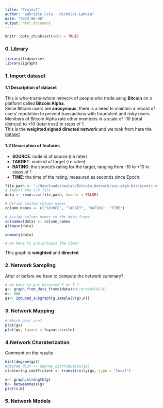 ```yaml
---
title: "Project"
author: "Gabriele Cola - Nicholas LaRosa"
date: "2023-06-06"
output: html_document
---
```


```r
knitr::opts_chunk$set(echo = TRUE)
```

### 0. Library

```r
library(tidyverse)
library(igraph)
```

### 1. Import dataset

#### 1.1 Description of dataset

This is who-trusts-whom network of people who trade using **Bitcoin** on a platform called **Bitcoin Alpha**.\
Since Bitcoin users are **anonymous**, there is a need to maintain a record of users' reputation to prevent transactions with fraudulent and risky users.\
Members of Bitcoin Alpha rate other members in a scale of -10 (total distrust) to +10 (total trust) in steps of 1.\
This is the **weighted signed directed network** and we took from here the [dataset](%22https://snap.stanford.edu/data/soc-sign-bitcoin-alpha.html%22)

#### 1.2 Description of features

- **SOURCE**: node id of source (i.e rater)
- **TARGET**: node id of target (i.e ratee)
- **RATING**: the source's rating for the target, ranging from -10 to +10 in steps of 1
- **TIME**:   the time of the rating, measured as seconds since Epoch. 

```r
file_path <- "~/Downloads/newlab/Bitcoin_Network/soc-sign-bitcoinotc.csv"
# Import the CSV file
data <- read.csv(file_path, header = FALSE)

# Define custom column names
column_names <- c("SOURCE", "TARGET", "RATING", "TIME")

# Assign column names to the data frame
colnames(data) <- column_names
glimpse(data)

summary(data)

# we have to pre-process the time?

```

This graph is **weighted** and **directed**


### 2. Network Sampling

After or before we have to compute the network summary?

```r
# we have to put directed F or T ?
g<- graph_from_data_frame(data)#directed=FALSE)
n<- 500
gs<- induced_subgraph(g,sample(V(g),n))
```


### 3. Network Mapping
```r
# Which plot use?
plot(gs)
plot(gs, layout = layout.circle)
```

### 4.Network Charaterization

Comment on the results

```r
hist(degree(gs))
#degree_dist <- degree_distribution(gs)
clustering_coefficient <- transitivity(gs, type = "local")

s<- graph.strength(g)
b<- betweenness(g)
plot(s,b)
```


### 5. Network Models

```r

```

